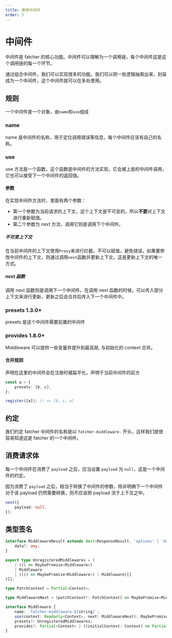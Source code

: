 ```yaml
---
title: 使用中间件
order: 3
---
```



# 中间件

中间件是 fatcher 的核心功能。中间件可以理解为一个调用链，每个中间件这是这个调用链的每一个环节。

通过组合中间件，我们可以实现很多的功能。我们可以把一些逻辑抽离出来，封装成为一个中间件，这个中间件就可以在多处使用。

## 规则

一个中间件是一个对象，由`name`和`use`组成

### name

name 是中间件的名称，用于定位调用错误等信息，每个中间件应该有自己的名称。

### use

use 方法是一个函数，这个函数是中间件的方法实现，它会被上层的中间件调用，它也可以接受下一个中间件的返回值。

#### 参数

在实现中间件方法时，里面有两个参数：

-   第一个参数为当前请求的上下文，这个上下文是不可变的，所以**不要**对上下文进行重新赋值。
-   第二个参数为 next 方法，调用它则是调用下个中间件。

##### 不可变上下文

在当前中间件的上下文使用`Proxy`来进行拦截，不可以赋值，避免错误，如果要修改中间件的上下文，则通过调用`next`函数并更新上下文。这是更新上下文的唯一方式。

##### next 函数

调用 next 函数则是调用下一个中间件。在调用 next 函数的时候，可以传入部分上下文来进行更新，更新之后会合并后传入下一个中间件中。

### presets <Badge>1.3.0+</Badge>

presets 是这个中间件需要前置的中间件

### provides <Badge>1.8.0+</Badge>

Middleware 可以提供一些变量并提升到最高层, 与初始化的 context 合并。

#### 合并规则

声明在这里的中间件会在注册时被扁平化，声明于当前中间件的前方

```ts
const a = {
    presets: [b, c],
};

register([a]); // => [b, c, a]
```

## 约定

我们约定 fatcher 中间件的名称是以 `fatcher-middleware-` 开头，这样我们就很容易知道这是 fatcher 的一个中间件。

## 消费请求体

每一个中间件在消费了 `payload` 之后，应当设置 `payload` 为 `null`，这是一个中间件的约定。

因为消费了 `payload` 之后，相当于转换了中间件的参数，除非明确下一个中间件对于该 payload 仍然需要转换，则不应该把 payload 流于上下文之中。

```ts
next({
    payload: null,
});
```

## 类型签名

```ts
interface MiddlewareResult extends Omit<ResponseResult, 'options' | 'data'> {
    data?: any;
}

export type UnregisteredMiddlewares = (
    | (() => MaybePromise<Middleware>)
    | Middleware
    | ((() => MaybePromise<Middleware>) | Middleware)[]
)[];

type PatchContext = Partial<Context>;

type MiddlewareNext = (patchContext?: PatchContext) => MaybePromise<MiddlewareResult>;

interface Middleware {
    name: `fatcher-middleware-${string}`;
    use(context: Readonly<Context>, next: MiddlewareNext): MaybePromise<MiddlewareResult>;
    presets?: UnregisteredMiddlewares;
    provides?: Partial<Context> | ((initialContext: Context) => Partial<Context>);
}
```
